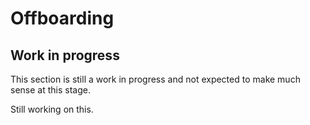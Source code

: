 # Offboarding {#sec-offboarding}

::: {.callout-caution}
# Work in progress

This section is still a work in progress and not expected to make much sense at this stage. 
:::

Still working on this.
